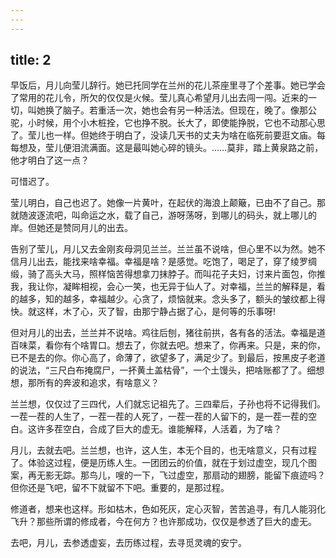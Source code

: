 ```yaml
---
---
---
```

title: 2
---



早饭后，月儿向莹儿辞行。她已托同学在兰州的花儿茶座里寻了个差事。她已学会了常用的花儿令，所欠的仅仅是火候。莹儿真心希望月儿出去闯一闯。近来的一切，叫她换了脑子。若重活一次，她也会有另一种活法。但现在，晚了。像那公驼，小时候，用个小木桩拴，它也挣不脱。长大了，即使能挣脱，它也不动那心思了。莹儿也一样。但她终于明白了，没读几天书的丈夫为啥在临死前要逛文庙。每每想及，莹儿便泪流满面。这是最叫她心碎的镜头。……莫非，踏上黄泉路之前，他才明白了这一点？

可惜迟了。

莹儿明白，自己也迟了。她像一片黄叶，在起伏的海浪上颠簸，已由不了自己。那就随波逐流吧，叫命运之水，载了自己，游呀荡呀，到哪儿的码头，就上哪儿的岸。但她还是赞同月儿的出去。

告别了莹儿，月儿又去金刚亥母洞见兰兰。兰兰虽不说啥，但心里不以为然。她不信月儿出去，能找来啥幸福。幸福是啥？是感觉。吃饱了，喝足了，穿了绫罗绸缎，骑了高头大马，照样恼苦得想拿刀抹脖子。而叫花子夫妇，讨来片面包，你推我，我让你，凝眸相视，会心一笑，也无异于仙人了。对幸福，兰兰的解释是，看的越多，知的越多，幸福越少。心贪了，烦恼就来。念头多了，额头的皱纹都上得快。就这样，木了心，灭了智，由那宁静占据了心，是何等的乐事呀!

但对月儿的出去，兰兰并不说啥。鸡往后刨，猪往前拱，各有各的活法。幸福是道百味菜，看你有个啥胃口。想去了，你就去吧。想来了，你再来。只是，来的你，已不是去的你。你心高了，命薄了，欲望多了，满足少了。到最后，按黑皮子老道的说法，“三尺白布掩腐尸，一抔黄土盖枯骨”，一个土馒头，把啥账都了了。细想想，那所有的奔波和追求，有啥意义？

兰兰想，仅仅过了三四代，人们就忘记祖先了。三四辈后，子孙也将不记得我们。一茬一茬的人生了，一茬一茬的人死了，一茬一茬的人留下的，是一茬一茬的空白。这许多茬空白，合成了巨大的虚无。谁能解释，人活着，为了啥？

月儿，去就去吧。兰兰想，也许，这人生，本无个目的，也无啥意义，只有过程了。体验这过程，便是历练人生。一团团云的价值，就在于划过虚空，现几个图案，再无影无踪。那鸟儿，嗖的一下，飞过虚空，那扇动的翅膀，能留下痕迹吗？但你还是飞吧，留不下就留不下吧。重要的，是那过程。

修道者，想来也这样。形如枯木，色如死灰，定心灭智，苦苦追寻，有几人能羽化飞升？那些所谓的修成者，今在何方？也许那成功，仅仅是参透了巨大的虚无。

去吧，月儿，去参透虚妄，去历练过程，去寻觅灵魂的安宁。